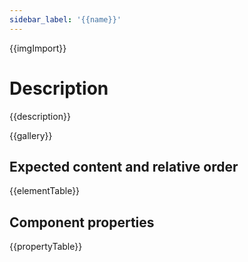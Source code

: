 ```yaml
---
sidebar_label: '{{name}}'
---
```



{{imgImport}}

# Description

{{description}}

{{gallery}}

## Expected content and relative order

{{elementTable}}

## Component properties

{{propertyTable}}
